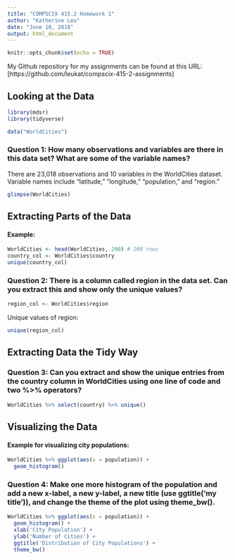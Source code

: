 ```yaml
---
title: "COMPSCIX 415.2 Homework 1"
author: "Katherine Leu"
date: "June 10, 2018"
output: html_document
---
```


```r
knitr::opts_chunk$set(echo = TRUE)
```

My Github repository for my assignments can be found at this URL: [https://github.com/leukat/compscix-415-2-assignments]


## Looking at the Data
```r
library(mdsr)
library(tidyverse)
```

```r
data("WorldCities")
```

### Question 1: How many observations and variables are there in this data set? What are some of the variable names?

There are 23,018 observations and 10 variables in the WorldCities dataset.  Variable names include "latitude," "longitude," "population," and "region."
```r
glimpse(WorldCities)
```

## Extracting Parts of the Data
#### Example:
```r
WorldCities <- head(WorldCities, 200) # 200 rows
country_col <- WorldCities$country
unique(country_col)
```

### Question 2: There is a column called region in the data set. Can you extract this and show only the unique values?
```r
region_col <- WorldCities$region
```
Unique values of region:
```r
unique(region_col)
```

## Extracting Data the Tidy Way
### Question 3: Can you extract and show the unique entries from the country column in WorldCities using one line of code and two %>% operators?
```r
WorldCities %>% select(country) %>% unique()
```
## Visualizing the Data
#### Example for visualizing city populations:
```r
WorldCities %>% ggplot(aes(x = population)) + 
  geom_histogram()
```

### Question 4: Make one more histogram of the population and add a new x-label, a new y-label, a new title (use ggtitle('my title')), and change the theme of the plot using theme_bw().
```r
WorldCities %>% ggplot(aes(x = population)) + 
  geom_histogram() +
  xlab('City Population') +
  ylab('Number of Cities') +
  ggtitle('Distribution of City Populations') +
  theme_bw()
```

